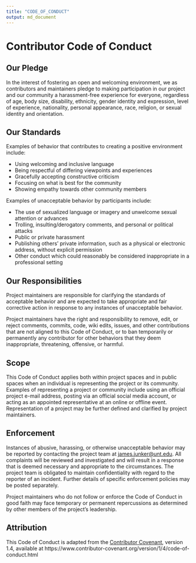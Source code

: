 ```yaml
---
title: "CODE_OF_CONDUCT"
output: md_document
---
```


# Contributor Code of Conduct

## Our Pledge

In the interest of fostering an open and welcoming environment, we as contributors and maintainers pledge to making participation in our project and our community a harassment-free experience for everyone, regardless of age, body size, disability, ethnicity, gender identity and expression, level of experience, nationality, personal appearance, race, religion, or sexual identity and orientation.

## Our Standards

Examples of behavior that contributes to creating a positive environment include:

* Using welcoming and inclusive language
* Being respectful of differing viewpoints and experiences
* Gracefully accepting constructive criticism
* Focusing on what is best for the community
* Showing empathy towards other community members

Examples of unacceptable behavior by participants include:

* The use of sexualized language or imagery and unwelcome sexual attention or advances
* Trolling, insulting/derogatory comments, and personal or political attacks
* Public or private harassment
* Publishing others' private information, such as a physical or electronic address, without explicit permission
* Other conduct which could reasonably be considered inappropriate in a professional setting

## Our Responsibilities

Project maintainers are responsible for clarifying the standards of acceptable behavior and are expected to take appropriate and fair corrective action in response to any instances of unacceptable behavior.

Project maintainers have the right and responsibility to remove, edit, or reject comments, commits, code, wiki edits, issues, and other contributions that are not aligned to this Code of Conduct, or to ban temporarily or permanently any contributor for other behaviors that they deem inappropriate, threatening, offensive, or harmful.

## Scope

This Code of Conduct applies both within project spaces and in public spaces when an individual is representing the project or its community. Examples of representing a project or community include using an official project e-mail address, posting via an official social media account, or acting as an appointed representative at an online or offline event. Representation of a project may be further defined and clarified by project maintainers.

## Enforcement

Instances of abusive, harassing, or otherwise unacceptable behavior may be reported by contacting the project team at [james.junker@unt.edu](mailto:james.junker@unt.edu). All complaints will be reviewed and investigated and will result in a response that is deemed necessary and appropriate to the circumstances. The project team is obligated to maintain confidentiality with regard to the reporter of an incident. Further details of specific enforcement policies may be posted separately.

Project maintainers who do not follow or enforce the Code of Conduct in good faith may face temporary or permanent repercussions as determined by other members of the project's leadership.

## Attribution

This Code of Conduct is adapted from the [Contributor Covenant](https://www.contributor-covenant.org), version 1.4, 
available at https://www.contributor-covenant.org/version/1/4/code-of-conduct.html

